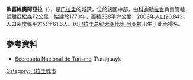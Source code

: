 '''歐塞維奧阿亞拉'''（{{lang-es|Eusebio Ayala}}），是[[巴拉圭|巴拉圭]]的城鎮，位於該國中部，由[[科迪勒拉省_(巴拉圭)|科迪勒拉省]]負責管轄，距離[[亞松森|亞松森]]72公里，始建於1770年，面積338平方公里，2008年人口20,843，人口密度每平方公里61.6人。因[[巴拉圭总统|巴拉圭总统]][[尤塞比奥·阿亚拉|尤塞比奥·阿亚拉]]出生于此而得名。

==參考資料==
* [http://www.senatur.gov.py/ Secretaría Nacional de Turismo] {{Wayback|url=http://www.senatur.gov.py/ |date=20150520071223 }} (Paraguay).

{{Paraguay-geo-stub}}
[[Category:巴拉圭城市|Category:巴拉圭城市]]
